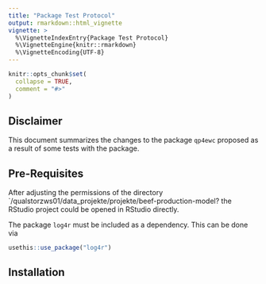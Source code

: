 ```yaml
---
title: "Package Test Protocol"
output: rmarkdown::html_vignette
vignette: >
  %\VignetteIndexEntry{Package Test Protocol}
  %\VignetteEngine{knitr::rmarkdown}
  %\VignetteEncoding{UTF-8}
---
```


```r
knitr::opts_chunk$set(
  collapse = TRUE,
  comment = "#>"
)
```

## Disclaimer
This document summarizes the changes to the package `qp4ewc` proposed as a result of some tests with the package.


## Pre-Requisites
After adjusting the permissions of the directory `/qualstorzws01/data_projekte/projekte/beef-production-model? the RStudio project could be opened in RStudio directly. 

The package `log4r` must be included as a dependency. This can be done via 

```r
usethis::use_package("log4r")
```





## Installation
